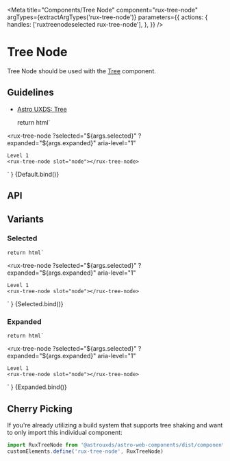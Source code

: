 
<Meta
    title="Components/Tree Node"
    component="rux-tree-node"
    argTypes={extractArgTypes('rux-tree-node')}
    parameters={{
        actions: {
            handles: ['ruxtreenodeselected rux-tree-node'],
        },
    }}
/>

# Tree Node

Tree Node should be used with the [Tree](/?path=/story/components-tree--tree) component.

## Guidelines

-   [Astro UXDS: Tree](http://www.astrouxds.com/library/tree)

    return html`
<style>
rux-tree-node{
    border-bottom: 1px solid var(--color-interactive-muted);
}
</style>
<rux-tree-node
    ?selected="${args.selected}"
    ?expanded="${args.expanded}"
    aria-level="1"
>
    Level 1
    <rux-tree-node slot="node"></rux-tree-node>
</rux-tree-node>
    `
}

<Canvas>
    <Story
        name="Default"
        args={{
            expanded: false,
            selected: false
        }}
    >
        {Default.bind()}
    </Story>
</Canvas>

## API

<ArgsTable of="rux-tree-node" />

## Variants

### Selected

    return html`
<style>
rux-tree-node{
    border-bottom: 1px solid var(--color-interactive-muted);
}
</style>
<rux-tree-node
    ?selected="${args.selected}"
    ?expanded="${args.expanded}"
    aria-level="1"
>
    Level 1
    <rux-tree-node slot="node"></rux-tree-node>
</rux-tree-node>
    `
}

<Canvas>
    <Story
        args={{
            selected: true,
            expanded: false
        }}
        name="Selected"
    >
        {Selected.bind()}
    </Story>
</Canvas>

### Expanded

    return html`
<style>
rux-tree-node{
    border-bottom: 1px solid var(--color-interactive-muted);
}
</style>
<rux-tree-node
    ?selected="${args.selected}"
    ?expanded="${args.expanded}"
    aria-level="1"
>
    Level 1
    <rux-tree-node slot="node"></rux-tree-node>
</rux-tree-node>
    `
}

<Canvas>
    <Story
        args={{
            expanded: true,
            selected: false
        }}
        name="Expanded"
    >
        {Expanded.bind()}
    </Story>
</Canvas>

## Cherry Picking

If you're already utilizing a build system that supports tree shaking and want to only import this individual component:

```js
import RuxTreeNode from '@astrouxds/astro-web-components/dist/components/rux-tree-node.js'
customElements.define('rux-tree-node', RuxTreeNode)
```
